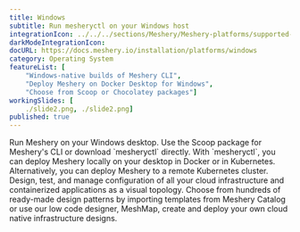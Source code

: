 ```yaml
---
title: Windows
subtitle: Run mesheryctl on your Windows host
integrationIcon: ../../../sections/Meshery/Meshery-platforms/supported-icons/wsl2.svg
darkModeIntegrationIcon:
docURL: https://docs.meshery.io/installation/platforms/windows
category: Operating System
featureList: [
    "Windows-native builds of Meshery CLI",
    "Deploy Meshery on Docker Desktop for Windows",
    "Choose from Scoop or Chocolatey packages"]
workingSlides: [
    ./slide2.png, ./slide2.png]
published: true
---
```


<p>
    Run Meshery on your Windows desktop. Use the Scoop package for Meshery's CLI or download `mesheryctl` directly. With `mesheryctl`, you can deploy Meshery locally on your desktop in Docker or in Kubernetes. Alternatively, you can deploy Meshery to a remote Kubernetes cluster. Design, test, and manage configuration of all your cloud infrastructure and containerized applications as a visual topology. Choose from hundreds of ready-made design patterns by importing templates from Meshery Catalog or use our low code designer, MeshMap, create and deploy your own cloud native infrastructure designs.
</p>

